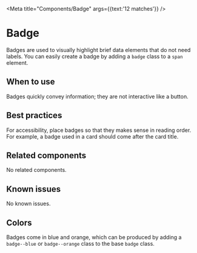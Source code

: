 
<Meta
  title="Components/Badge"
  args={{text:'12 matches'}} />

# Badge

Badges are used to visually highlight brief data elements that do not need labels. You can
easily create a badge by adding a `badge` class to a `span` element.

## When to use

Badges quickly convey information; they are not interactive like a button.

## Best practices

For accessibility, place badges so that they makes sense in reading order. For
example, a badge used in a card should come after the card title.

## Related components

No related components.

## Known issues

No known issues.

## Colors
Badges come in blue and orange, which can be produced by adding a `badge--blue`
or `badge--orange` class to the base `badge` class.

<Story story={stories.colors} />
